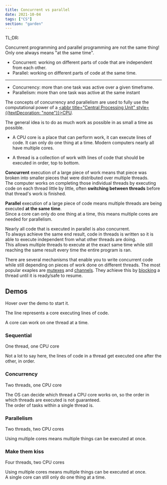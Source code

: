 ```yaml
---
title: Concurrent vs parallel
date: 2021-10-04
tags: ["CS"]
section: "garden"
---
```



<Aside>

TL;DR:

Concurrent programming and parallel programming are not the same thing!
Only one always means "at the same time".

- Concurrent: working on different parts of code that are independent from each other.
- Parallel: working on different parts of code at the same time.

---

- Concurrency: more than one task was active over a given timeframe.
- Parallelism: more than one task was active at the same instant

</Aside>

The concepts of concurrency and parallelism are used to fully use the computational power of a [<abbr title="Central Processing Unit" style={{textDecoration: "none"}}>CPU</abbr>](https://en.wikipedia.org/wiki/Central_processing_unit).

The general idea is to do as much work as possible in as small a time as possible.

- A CPU core is a place that can perform work, it can execute lines of code.
  It can only do one thing at a time.
  Modern computers nearly all have multiple cores.

- A thread is a collection of work with lines of code that should be executed in order, top to bottom.

**Concurrent** execution of a large piece of work means that piece was broken into smaller pieces that were distributed over multiple threads.  
The computer works on completing those individual threads by executing code on each thread little by little, often **switching between threads** before that thread's work is finished.

**Parallel** execution of a large piece of code means multiple threads are being executed **at the same time**.  
Since a core can only do one thing at a time, this means multiple cores are needed for parallelism.

Nearly all code that is executed in parallel is also concurrent.  
To always achieve the same end result, code in threads is written so it is able to execute independent from what other threads are doing.  
This allows multiple threads to execute at the exact same time while still reaching the same result every time the entire program is ran.

<Aside variant="info">

There are several mechanisms that enable you to write concurrent code while still depending on pieces of work done on different threads.
The most popular exaples are [mutexes](https://en.wikipedia.org/wiki/Mutual_exclusion) and [channels](<https://en.wikipedia.org/wiki/Channel_(programming)>).
They achieve this by [blocking](<https://en.wikipedia.org/wiki/Blocking_(computing)>) a thread until it is ready/safe to resume.

</Aside>

## Demos

Hover over the demo to start it.

The line represents a core executing lines of code.

A core can work on one thread at a time.

### Sequential

One thread, one CPU core

Not a lot to say here, the lines of code in a thread get executed one after the other, in order.

<Sequential />

### Concurrency

Two threads, one CPU core

The OS can decide which thread a CPU core works on, so the order in which threads are executed is not guaranteed.  
The order of tasks within a single thread is.

<Concurrent />

### Parallelism

Two threads, two CPU cores

Using multiple cores means multiple things can be executed at once.

<Parallel />

### Make them kiss

Four threads, two CPU cores

Using multiple cores means multiple things can be executed at once.  
A single core can still only do one thing at a time.

<Both />
